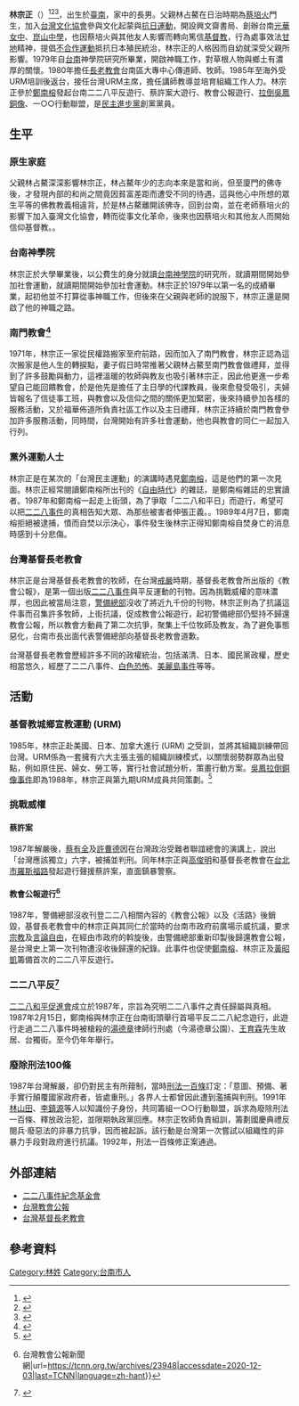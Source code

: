 {{BLPsources|time=2020-12-25T01:43:08+00:00}}

'''林宗正'''（{{bd|1950年|3月4日||}}）<ref name=":0">{{Cite web|title=台灣牧者傳奇林宗正－－全文連結網址（1~8）|url=https://www.peopo.org/news/239287|accessdate=2020-12-03|work=www.peopo.org|language=zh-hant|archive-date=2017-02-03|archive-url=https://web.archive.org/web/20170203175033/https://www.peopo.org/news/239287|dead-url=no}}</ref><ref name=":1">{{Cite web|title=【民報】【街頭人生】上帝派來的街頭戰士—林宗正牧師|url=https://www.peoplenews.tw/news/574e1efb-6a25-40ca-8a49-4b3fcb033bed|accessdate=2020-12-03|date=2015-12-25|work=www.peoplenews.tw|language=zh-hant|archive-date=2017-09-24|archive-url=https://web.archive.org/web/20170924040214/http://www.peoplenews.tw/news/574e1efb-6a25-40ca-8a49-4b3fcb033bed|dead-url=no}}</ref><ref name=":2">{{Cite web|title=【上報人物】無懼 林宗正 -- 上報 / 人物|url=https://www.upmedia.mg/news_info.php?SerialNo=12838|accessdate=2020-12-03|work=www.upmedia.mg|language=zh-hant}}</ref>，出生於[[臺南|臺南]]，家中的長男。父親林占鰲在日治時期為[[蔡培火|蔡培火]]門生，加入[[臺灣文化協會|台灣文化協會]]參與文化起蒙與[[抗日運動|抗日運動]]，開設興文齋書局、創辦台南[[臺南市私立光華高級中學|光華女中]]、[[臺南市私立崑山高級中學|崑山中學]]，也因蔡培火與其他友人影響而轉向篤信[[基督教|基督教]]，行為處事效法[[甘地|甘地]]精神，提倡[[不合作運動|不合作運動]]抵抗日本殖民統治，林宗正的人格因而自幼就深受父親所影響。1979年自[[台南|台南]]神學院研究所畢業，開啟神職工作，對草根人物與鄉土有濃厚的關懷。1980年擔任[[台灣基督長老教會|長老教會]]台南區大專中心傳道師、牧師。1985年至海外受URM培訓後返台，接任台灣URM主席，擔任講師教導並培育組織工作人力。林宗正參於[[鄭南榕|鄭南榕]]發起台南二二八平反遊行、蔡許案大遊行、教會公報遊行、[[吳鳳銅像破壞事件|拉倒吳鳳銅像]]、一○○行動聯盟，是[[民主進步黨|民主進步黨]]創黨黨員。

== 生平 ==

=== 原生家庭 ===
父親林占鰲深深影響林宗正，林占鰲年少的志向本來是當和尚，但至廈門的佛寺後，才發現內部的和尚之間竟因貧富差距而遭受不同的待遇，這與他心中所想的眾生平等的佛教教義相違背，於是林占鰲離開該佛寺，回到台南，並在老師蔡培火的影響下加入臺灣文化協會，轉而從事文化革命，後來也因蔡培火和其他友人而開始信仰基督教。。

=== 台南神學院 ===
林宗正於大學畢業後，以公費生的身分就讀[[台南神學院|台南神學院]]的研究所，就讀期間開始參加社會運動，就讀期間開始參加社會運動。林宗正於1979年以第一名的成績畢業，起初他並不打算從事神職工作，但後來在父親與老師的說服下，林宗正還是開啟了他的神職之路。

=== 南門教會<ref name=":3">{{Cite web|title=林宗正 我人生的轉捩點|url=http://www.laijohn.com/archives/pc/Lim/Lim,CCheng/life/1.htm|accessdate=2020-12-03|work=www.laijohn.com|language=zh-hant|archive-date=2020-08-11|archive-url=https://web.archive.org/web/20200811103901/http://laijohn.com/archives/pc/Lim/Lim,CCheng/life/1.htm|dead-url=no}}</ref> ===
1971年，林宗正一家從民權路搬家至府前路，因而加入了南門教會，林宗正認為這次搬家是他人生的轉捩點，妻子假日時常推著父親林占鰲至南門教會做禮拜，並得到了許多鼓勵與動力，這裡溫暖的牧師與教友也吸引著林宗正，因此他更進一步希望自己能回饋教會，於是他先是擔任了主日學的代課教員，後來愈發受吸引，夫婦皆報名了信徒事工班，與教會以及信仰之間的關係更加緊密，後來持續參加各樣的服務活動，又於福華佈道所負責社區工作以及主日禮拜，林宗正持續於南門教會參加許多服務活動，同時間，台灣開始有許多社會運動，他也與教會的同仁一起加入行列。

=== 黨外運動人士 ===
林宗正是在某次的「台灣民主運動」的演講時遇見[[鄭南榕|鄭南榕]]，這是他們的第一次見面。林宗正經常閱讀鄭南榕所出刊的《[[自由時代周刊|自由時代]]》的雜誌，是鄭南榕雜誌的忠實讀者。1987年和鄭南榕一起走上街頭，為了爭取「二二八和平日」而遊行，希望可以把[[二二八事件|二二八事件]]的真相告知大眾、為那些被害者伸張正義。。1989年4月7日，鄭南榕拒絕被逮捕，憤而自焚以示決心，事件發生後林宗正得知鄭南榕自焚身亡的消息時感到十分悲傷。

=== 台灣基督長老教會 ===
林宗正是台灣基督長老教會的牧師，在台灣[[臺灣省戒嚴令|戒嚴]]時期，基督長老教會所出版的《教會公報》，是第一個出版[[二二八事件|二二八事件]]與平反運動的刊物。因為挑戰威權的意味濃厚，也因此被當局注意，[[臺灣警備總司令部|警備總部]]沒收了將近九千份的刊物，林宗正則為了抗議這件事而召集許多牧師，上街抗議，促成教會公報遊行，起初警備總部仍堅持不歸還教會公報，所以教會方動員了第二次抗爭，聚集上千位牧師及教友，為了避免事態惡化，台南市長出面代表警備總部向基督長老教會道歉。

台灣基督長老教會歷經許多不同的政權統治，包括滿清、日本、國民黨政權，歷史相當悠久，經歷了二二八事件、[[白色恐怖|白色恐怖]]、[[美麗島事件|美麗島事件]]等等。
== 活動 ==

=== 基督教城鄉宣教運動 (URM) ===
1985年，林宗正赴美國、日本、加拿大進行{{ill|城鄉宣教運動|en|Urban Rural Mission}} (URM) 之受訓，並將其組織訓練帶回台灣。URM係為一套擁有六大主張主張的組織訓練模式，以關懷弱勢群眾為出發點，例如原住民、婦女、勞工等，實行社會試題分析，策畫行動方案。[[吳鳳銅像破壞事件|吳鳳拉倒銅像事件]]即為1988年，林宗正與第九期URM成員共同策劃。<ref name=":4">{{Cite web|title=傳道委員會 - 台灣基督長老教會總會|url=http://evangel.pct.org.tw/02_2_3.htm|accessdate=2020-12-03|work=evangel.pct.org.tw|language=zh-hant|archive-date=2018-04-25|archive-url=https://web.archive.org/web/20180425040548/http://evangel.pct.org.tw/02_2_3.htm|dead-url=no}}</ref>

=== 挑戰威權 ===

==== 蔡許案 ====
1987年解嚴後，[[蔡有全|蔡有全]]及[[許曹德|許曹德]]因在台灣政治受難者聯誼總會的演講上，說出「台灣應該獨立」六字，被捕並判刑。同年林宗正與[[高俊明|高俊明]]和基督長老教會在[[台北市|台北市]][[羅斯福路|羅斯福路]]發起遊行聲援蔡許案，直面鎮暴警察。

==== 教會公報遊行<ref name=":5">{{Cite web|title=扮演時代米該雅 上主開活路 {{!}} 台灣教會公報新聞網|url=https://tcnn.org.tw/archives/23948|accessdate=2020-12-03|last=TCNN|language=zh-hant}}</ref> ====
1987年，警備總部沒收刊登二二八相關內容的《教會公報》以及《活路》後銷毀，基督長老教會中的林宗正與其同仁於當時的台南市政府前廣場示威抗議，要求[[宗教|宗教]]及[[言論自由|言論自由]]，在經由市政府的斡旋後，由警備總部重新印製後歸還教會公報，是台灣史上第一次刊物遭沒收後歸還的紀錄。此事件也促使[[鄭南榕|鄭南榕]]、林宗正及[[黃昭凱|黃昭凱]]籌備首次的二二八平反遊行。

=== 二二八平反<ref name=":6">{{Cite web|title=財團法人二二八事件紀念基金會．二二八國家紀念館|url=https://www.228.org.tw/228_pages.php?sn=6|accessdate=2020-12-03|last=財團法人二二八事件紀念基金會．二二八國家紀念館|work=www.228.org.tw|language=zh-hant|archive-date=2021-01-22|archive-url=https://web.archive.org/web/20210122230822/https://228.org.tw/228_pages.php?sn=6|dead-url=no}}</ref> ===
[[二二八和平日促進會|二二八和平促進會]]成立於1987年，宗旨為究明二二八事件之責任歸屬與真相。1987年2月15日，鄭南榕與林宗正在台南街頭舉行首場平反二二八紀念遊行，此遊行走過二二八事件時被槍殺的[[湯德章|湯德章]]律師行刑處（今湯德章公園）、[[王育霖|王育霖]]先生故居、台獨街{{where}}。至今仍年年舉行。

=== 廢除刑法100條 ===
1987年台灣解嚴，卻仍對民主有所箝制，當時[[中華民國刑法第一百條|刑法一百條]]訂定：「意圖、預備、著手實行顛覆國家政府者，皆處重刑。」各界人士都曾因此遭到濫捕與判刑。1991年[[林山田|林山田]]、[[李鎮源|李鎮源]]等人以知識份子身份，共同籌組一○○行動聯盟，訴求為廢除刑法一百條、釋放政治犯，並限期執政黨回應。林宗正牧師負責組訓，籌劃國慶典禮反閱兵‧廢惡法的非暴力抗爭，因而被起訴。該行動是台灣第一次嘗試以組織性的非暴力手段對政府進行抗議。1992年，刑法一百條修正案通過。

== 外部連結 ==
*[https://www.228.org.tw/index.php 二二八事件紀念基金會] {{Wayback|url=https://www.228.org.tw/index.php |date=20210228162132 }}
*[https://tcnn.org.tw/ 台灣教會公報] {{Wayback|url=https://tcnn.org.tw/ |date=20210314174725 }}
*[http://www.pct.org.tw/aboutus.aspx 台灣基督長老教會] {{Wayback|url=http://www.pct.org.tw/aboutus.aspx |date=20140402113310 }}

== 參考資料 ==
{{reflist}}

[[Category:林姓|Category:林姓]]
[[Category:台南市人|Category:台南市人]]